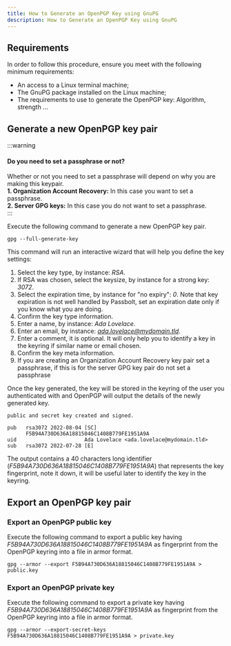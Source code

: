 ```yaml
---
title: How to Generate an OpenPGP Key using GnuPG
description: How to Generate an OpenPGP Key using GnuPG
---
```


## Requirements

In order to follow this procedure, ensure you meet with the following minimum requirements:

- An access to a Linux terminal machine;
- The GnuPG package installed on the Linux machine;
- The requirements to use to generate the OpenPGP key: Algorithm, strength ...

## Generate a new OpenPGP key pair

:::warning
  <h4>Do you need to set a passphrase or not?</h4>
  Whether or not you need to set a passphrase will depend on why you are making this keypair.<br />
  <strong>1. Organization Account Recovery:</strong> In this case you want to set a passphrase. <br />
  <strong>2. Server GPG keys:</strong> In this case you do not want to set a passphrase. <br />
:::

Execute the following command to generate a new OpenPGP key pair.

```shell
gpg --full-generate-key
```

This command will run an interactive wizard that will help you define the key settings:

1. Select the key type, by instance: *RSA*.
2. If RSA was chosen, select the keysize, by instance for a strong key: *3072*.
3. Select the expiration time, by instance for "no expiry": *0*. Note that key expiration is not well handled by Passbolt, set an expiration date only if you know what you are doing.
4. Confirm the key type information.
5. Enter a name, by instance: *Ada Lovelace*.
6. Enter an email, by instance: *ada.lovelace@mydomain.tld*.
7. Enter a comment, it is optional. It will only help you to identify a key in the keyring if similar name or email chosen.
8. Confirm the key meta information.
9. If you are creating an Organization Account Recovery key pair set a passphrase, if this is for the server GPG key pair do not set a passphrase

Once the key generated, the key will be stored in the keyring of the user you authenticated with and OpenPGP will
output the details of the newly generated key.

```shell
public and secret key created and signed.

pub   rsa3072 2022-08-04 [SC]
      F5B94A730D636A18815046C1408B779FE1951A9A
uid                      Ada Lovelace <ada.lovelace@mydomain.tld>
sub   rsa3072 2022-07-28 [E]
```

The output contains a 40 characters long identifier (*F5B94A730D636A18815046C1408B779FE1951A9A*) that represents the key fingerprint,
note it down, it will be useful later to identify the key in the keyring.

## Export an OpenPGP key pair

### Export an OpenPGP public key

Execute the following command to export a public key having *F5B94A730D636A18815046C1408B779FE1951A9A* as fingerprint from
the OpenPGP keyring into a file in armor format.

```shell
gpg --armor --export F5B94A730D636A18815046C1408B779FE1951A9A > public.key
```

### Export an OpenPGP private key

Execute the following command to export a private key having *F5B94A730D636A18815046C1408B779FE1951A9A* as fingerprint from
the OpenPGP keyring into a file in armor format.

```shell
gpg --armor --export-secret-keys F5B94A730D636A18815046C1408B779FE1951A9A > private.key
````
